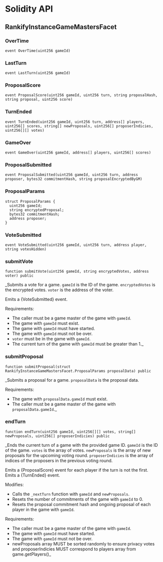 # Solidity API

## RankifyInstanceGameMastersFacet

### OverTime

```solidity
event OverTime(uint256 gameId)
```

### LastTurn

```solidity
event LastTurn(uint256 gameId)
```

### ProposalScore

```solidity
event ProposalScore(uint256 gameId, uint256 turn, string proposalHash, string proposal, uint256 score)
```

### TurnEnded

```solidity
event TurnEnded(uint256 gameId, uint256 turn, address[] players, uint256[] scores, string[] newProposals, uint256[] proposerIndicies, uint256[][] votes)
```

### GameOver

```solidity
event GameOver(uint256 gameId, address[] players, uint256[] scores)
```

### ProposalSubmitted

```solidity
event ProposalSubmitted(uint256 gameId, uint256 turn, address proposer, bytes32 commitmentHash, string proposalEncryptedByGM)
```

### ProposalParams

```solidity
struct ProposalParams {
  uint256 gameId;
  string encryptedProposal;
  bytes32 commitmentHash;
  address proposer;
}
```

### VoteSubmitted

```solidity
event VoteSubmitted(uint256 gameId, uint256 turn, address player, string votesHidden)
```

### submitVote

```solidity
function submitVote(uint256 gameId, string encryptedVotes, address voter) public
```

_Submits a vote for a game. `gameId` is the ID of the game. `encryptedVotes` is the encrypted votes. `voter` is the address of the voter.

Emits a {VoteSubmitted} event.

Requirements:

- The caller must be a game master of the game with `gameId`.
- The game with `gameId` must exist.
- The game with `gameId` must have started.
- The game with `gameId` must not be over.
- `voter` must be in the game with `gameId`.
- The current turn of the game with `gameId` must be greater than 1._

### submitProposal

```solidity
function submitProposal(struct RankifyInstanceGameMastersFacet.ProposalParams proposalData) public
```

_Submits a proposal for a game. `proposalData` is the proposal data.

Requirements:

- The game with `proposalData.gameId` must exist.
- The caller must be a game master of the game with `proposalData.gameId`._

### endTurn

```solidity
function endTurn(uint256 gameId, uint256[][] votes, string[] newProposals, uint256[] proposerIndicies) public
```

_Ends the current turn of a game with the provided game ID. `gameId` is the ID of the game. `votes` is the array of votes. `newProposals` is the array of new proposals for the upcoming voting round. `proposerIndicies` is the array of indices of the proposers in the previous voting round.

Emits a {ProposalScore} event for each player if the turn is not the first.
Emits a {TurnEnded} event.

Modifies:

- Calls the `_nextTurn` function with `gameId` and `newProposals`.
- Resets the number of commitments of the game with `gameId` to 0.
- Resets the proposal commitment hash and ongoing proposal of each player in the game with `gameId`.

Requirements:

- The caller must be a game master of the game with `gameId`.
- The game with `gameId` must have started.
- The game with `gameId` must not be over.
-  newProposals array MUST be sorted randomly to ensure privacy
votes and proposerIndicies MUST correspond to players array from game.getPlayers()_

